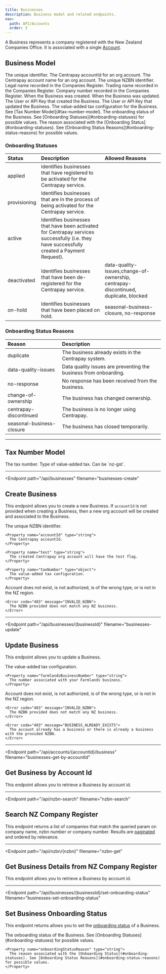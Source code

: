 ```yaml
---
title: Businesses
description: Business model and related endpoints.
nav:
  path: API/Accounts
  order: 3
---
```


A Business represents a company registered with the New Zealand Companies Office. It is associated with a single [Account](/api/accounts).

## Business Model


<Properties>
  <Property name="id" type="string">
    The unique identifier.
  </Property>

  <Property name="accountId" type="string">
    The Centrapay accountId for an org account.
  </Property>

  <Property name="accountName" type="string">
    The Centrapay account name for an org account.
  </Property>

  <Property name="nzbn" type="string">
    The unique NZBN identifier.
  </Property>

  <Property name="name" type="string">
    Legal name recorded in the Companies Register.
  </Property>

  <Property name="tradingName" type="string">
    Trading name recorded in the Companies Register.
  </Property>

  <Property name="companyNumber" type="string">
    Company number recorded in the Companies Register.
  </Property>

  <Property name="createdAt" type="timestamp">
    When the Business was created.
  </Property>

  <Property name="updatedAt" type="timestamp">
    When the Business was updated.
  </Property>

  <Property name="createdBy" type="crn">
    The User or API Key that created the Business.
  </Property>

  <Property name="updatedBy" type="crn">
    The User or API Key that updated the Business.
  </Property>

  <Property name="taxNumber" type="object">
    The value-added tax configuration for the Business. See [Tax Number Model](#tax-number-model).
  </Property>

  <Property name="onboardingStatus" type="crn">
    The onboarding status of the Business. See [Onboarding Statuses](#onboarding-statuses) for possible values.
  </Property>

  <Property name="onboardingStatusReason" type="string">
    The reason associated with the [Onboarding Status](#onboarding-statuses). See [Onboarding Status Reasons](#onboarding-status-reasons) for possible values.
  </Property>
</Properties>

### Onboarding Statuses

|    Status    |                                                                 Description                                                                 |                                   Allowed Reasons                                   |
| :----------- | :------------------------------------------------------------------------------------------------------------------------------------------ | :---------------------------------------------------------------------------------- |
| applied      | Identifies businesses that have registered to be activated for the Centrapay service.                                                       |                                                                                     |
| provisioning | Identifies businesses that are in the process of being activated for the Centrapay service.                                                 |                                                                                     |
| active       | Identifies businesses that have been activated for Centrapay services successfully (i.e. they have successfully created a Payment Request). |                                                                                     |
| deactivated  | Identifies businesses that have been de-registered for the Centrapay service.                                                               | data-quality-issues,change-of-ownership, centrapay-discontinued, duplicate, blocked |
| on-hold      | Identifies businesses that have been placed on hold.                                                                                        | seasonal-business-closure,  no-response                                             |

### Onboarding Status Reasons

|          Reason           |                           Description                            |
| :------------------------ | :--------------------------------------------------------------- |
| duplicate                 | The business already exists in the Centrapay system.             |
| data-quality-issues       | Data quality issues are preventing the business from onboarding. |
| no-response               | No response has been received from the business.                 |
| change-of-ownership       | The business has changed ownership.                              |
| centrapay-discontinued    | The business is no longer using Centrapay.                       |
| seasonal-business-closure | The business has closed temporarily.                             |

---

## Tax Number Model


<Properties>
  <Property name="value" type="string">
    The tax number.
  </Property>

  <Property name="type" type="string">
    Type of value-added tax. Can be `nz-gst`.
  </Property>
</Properties>

---

<Endpoint
  path="/api/businesses"
  filename="businesses-create"
>
  ## Create Business <Badge type="experimental"/>

  This endpoint allows you to create a new Business. If `accountId` is not provided when creating a Business, then a new org account will be created and associated to the Business.

  <Properties>
    <Property name="nzbn" type="string" required>
      The unique NZBN identifier.
    </Property>

    <Property name="accountId" type="string">
      The Centrapay accountId.
    </Property>

    <Property name="test" type="string">
      The created Centrapay org account will have the test flag.
    </Property>

    <Property name="taxNumber" type="object">
      The value-added tax configuration.
    </Property>
  </Properties>

  <Properties heading="Errors">
    <Error code="403" message="INVALID_ACCOUNT">
      Account does not exist, is not authorized, is of the wrong type, or is not in the NZ region.
    </Error>

    <Error code="403" message="INVALID_NZBN">
      The NZBN provided does not match any NZ business.
    </Error>
  </Properties>
</Endpoint>

---

<Endpoint
  path="/api/businesses/{businessId}"
  filename="businesses-update"
>
  ## Update Business <Badge type="experimental"/>

  This endpoint allows you to update a Business.

  <Properties>
    <Property name="taxNumber" type="object">
      The value-added tax configuration.
    </Property>

    <Property name="farmlandsBusinessNumber" type="string">
      The number associated with your Farmlands business.
    </Property>
  </Properties>

  <Properties heading="Errors">
    <Error code="403" message="INVALID_ACCOUNT">
      Account does not exist, is not authorized, is of the wrong type, or is not in the NZ region.
    </Error>

    <Error code="403" message="INVALID_NZBN">
      The NZBN provided does not match any NZ business.
    </Error>

    <Error code="403" message="BUSINESS_ALREADY_EXISTS">
      The account already has a business or there is already a business with the provided NZBN.
    </Error>
  </Properties>
</Endpoint>

---

<Endpoint
  path="/api/accounts/{accountId}/business"
  filename="businesses-get-by-accountId"
>
  ## Get Business by Account Id <Badge type="experimental"/>

  This endpoint allows you to retrieve a Business by account id.
</Endpoint>

---

<Endpoint
  path="/api/nzbn-search"
  filename="nzbn-search"
>
  ## Search NZ Company Register <Badge type="experimental"/>

  This endpoint returns a list of companies that match the queried param on company name, nzbn number or company number. Results are [paginated](/api/pagination) and ordered by relevance.
</Endpoint>

---

<Endpoint
  path="/api/nzbn/{nzbn}"
  filename="nzbn-get"
>
  ## Get Business Details from NZ Company Register <Badge type="experimental"/>

  This endpoint allows you to retrieve a Business by account id.
</Endpoint>

---

<Endpoint
  path="/api/businesses/{businessId}/set-onboarding-status"
  filename="businesses-set-onboarding-status"
>
  ## Set Business Onboarding Status

  This endpoint returns allows you to set the [onboarding status](#onboarding-statuses) of a Business.

  <Properties>
    <Property name="onboardingStatus" type="crn">
      The onboarding status of the Business. See [Onboarding Statuses](#onboarding-statuses) for possible values.
    </Property>

    <Property name="onboardingStatusReason" type="string">
      The reason associated with the [Onboarding Status](#onboarding-statuses). See [Onboarding Status Reasons](#onboarding-status-reasons) for possible values.
    </Property>
  </Properties>
</Endpoint>
